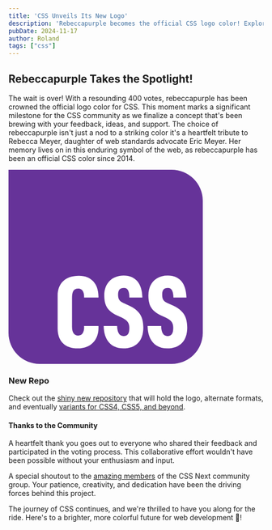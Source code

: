 ```yaml
---
title: 'CSS Unveils Its New Logo'
description: 'Rebeccapurple becomes the official CSS logo color! Explore the new repo for formats and future variants, including CSS4, CSS5, and beyond. 💜'
pubDate: 2024-11-17
author: Roland
tags: ["css"]
---
```


## Rebeccapurple Takes the Spotlight!
The wait is over! With a resounding 400 votes, rebeccapurple has been crowned the official logo color for CSS. This moment marks a significant milestone for the CSS community as we finalize a concept that's been brewing with your feedback, ideas, and support. The choice of rebeccapurple isn't just a nod to a striking color it's a heartfelt tribute to Rebecca Meyer, daughter of web standards advocate Eric Meyer. Her memory lives on in this enduring symbol of the web, as rebeccapurple has been an official CSS color since 2014.

<svg xmlns="http://www.w3.org/2000/svg" width="clamp(15rem, 40vw, 30rem)" height="clamp(15rem, 40vw, 30rem)" viewBox="0 0 1000 1000" role="img" aria-labelledby="css-logo-title css-logo-description">
  <title id="css-logo-title">CSS Logo</title>
  <desc id="css-logo-description">A purple square with rounded corners and the letters CSS inside in white</desc>
  <path fill="#639" d="M0 0H840A160 160 0 0 1 1000 160V840A160 160 0 0 1 840 1000H160A160 160 0 0 1 0 840V0Z"/>
  <path fill="#fff" d="M253 817V649c0-67 43-103 108-103 64-1 104 41 102 112h-74c2-27-10-47-30-46-25 0-32 17-32 49v146c0 31 10 46 32 47 23 0 32-23 30-49h74c4 73-42 116-107 115-63 0-103-35-103-103Zm237-12h69c1 32 11 52 33 52s30-13 30-43c0-25-11-39-38-52l-26-12c-46-22-65-49-65-103 0-60 38-102 100-102s95 43 96 113h-67c0-29-6-49-28-49-20 0-30 10-30 35s9 35 33 45l24 11c51 24 73 55 73 113 0 69-39 107-103 107s-100-44-101-115Zm226 0h70c0 32 11 52 32 52s30-13 30-43c0-25-10-39-38-52l-26-12c-46-22-64-49-64-103 0-60 37-102 100-102s94 43 96 113h-67c-1-29-7-49-29-49-20 0-29 10-29 35s8 35 32 45l25 11c50 24 72 55 72 113 0 69-39 107-103 107s-100-44-101-115Z"/>
</svg>

### New Repo
Check out the [shiny new repository](https://github.com/CSS-Next/logo.css) that will hold the logo, alternate formats, and eventually [variants for CSS4, CSS5, and beyond](https://github.com/CSS-Next/logo.css/issues/11).

#### Thanks to the Community
A heartfelt thank you goes out to everyone who shared their feedback and participated in the voting process. This collaborative effort wouldn't have been possible without your enthusiasm and input.

A special shoutout to the [amazing members](https://github.com/orgs/CSS-Next/people) of the CSS Next community group. Your patience, creativity, and dedication have been the driving forces behind this project.

The journey of CSS continues, and we're thrilled to have you along for the ride. Here's to a brighter, more colorful future for web development 💜!